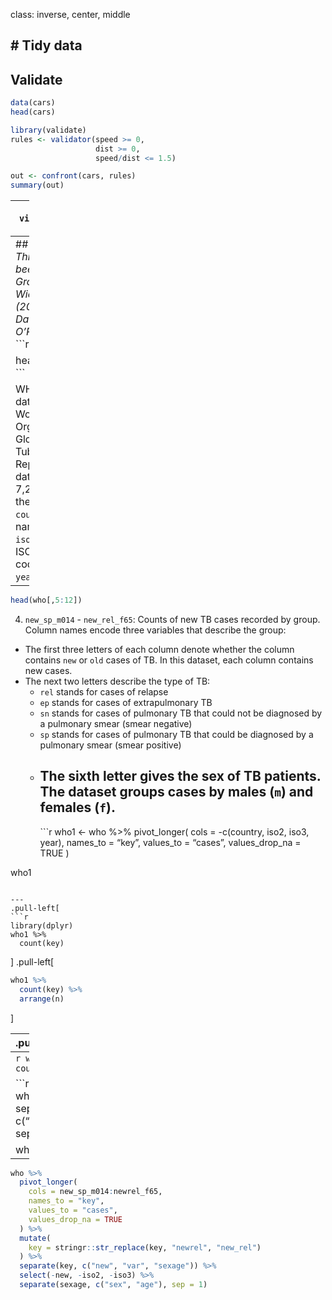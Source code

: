 class: inverse, center, middle

# Tidy data
---

## Validate
```r
data(cars)
head(cars)

library(validate)
rules <- validator(speed >= 0, 
                   dist >= 0,
                   speed/dist <= 1.5)

out <- confront(cars, rules)
summary(out)
```

---
```r
violating(cars, out)
```

---
## Clean data
*This section has been taken from: Grolemund, G., & Wickham, H. (2017). R for Data Science. O’Reilly Media.*
```r
library(tidyr)

head(who[,1:10])
```

WHO: A subset of data from the World Health Organization Global Tuberculosis Report. It is a data frame with 7,240 rows and the columns: 1) `country`: Country name 2)`iso2`, `iso3`: 2 & 3 letter ISO country codes 3) `year`:Year

---
```r
head(who[,5:12])
```

 4) `new_sp_m014` - `new_rel_f65`: Counts of new TB cases recorded by group. Column names encode three variables that describe the group:    
 
  * The first three letters of each column denote whether the column contains `new` or `old` cases of TB. In this dataset, each column contains new cases.
  * The next two letters describe the type of TB:
     * `rel` stands for cases of relapse
     * `ep` stands for cases of extrapulmonary TB
     * `sn` stands for cases of pulmonary TB that could not be diagnosed by a pulmonary smear (smear negative)
     * `sp` stands for cases of pulmonary TB that could be diagnosed by a pulmonary smear (smear positive)
     * The sixth letter gives the sex of TB patients. The dataset groups cases by males (`m`) and females (`f`).
---
```r
who1 <- 
  who %>% 
  pivot_longer(
    cols = -c(country, iso2, iso3, year), 
    names_to = "key", 
    values_to = "cases", 
    values_drop_na = TRUE
  )

who1

```

---
.pull-left[
```r
library(dplyr)
who1 %>%
  count(key)
```
]
.pull-left[
```r
who1 %>%
  count(key) %>%
  arrange(n)
```
]

---
.pull-left[
```r
library(stringr)
who2 <- 
  who1 %>% 
  mutate(key = str_replace(key,
                           "newrel", 
                           "new_rel"))

who2 %>%
  count(key) %>%
  arrange(n)
```
]

.pull-right[
```r
who3 <- 
  who2 %>% 
  separate(key, 
           c("new", "type", "sexage"), 
           sep = "_") %>%
  select(-iso2, -iso3)

who3
```
]

---
```r
who3 %>%
  count(new)
```

```r
who4 <- 
  who3 %>% 
  separate(sexage, c("sex", "age"), sep = 1)

who4
```

---
```r
who %>%
  pivot_longer(
    cols = new_sp_m014:newrel_f65, 
    names_to = "key", 
    values_to = "cases", 
    values_drop_na = TRUE
  ) %>% 
  mutate(
    key = stringr::str_replace(key, "newrel", "new_rel")
  ) %>%
  separate(key, c("new", "var", "sexage")) %>% 
  select(-new, -iso2, -iso3) %>% 
  separate(sexage, c("sex", "age"), sep = 1)
```